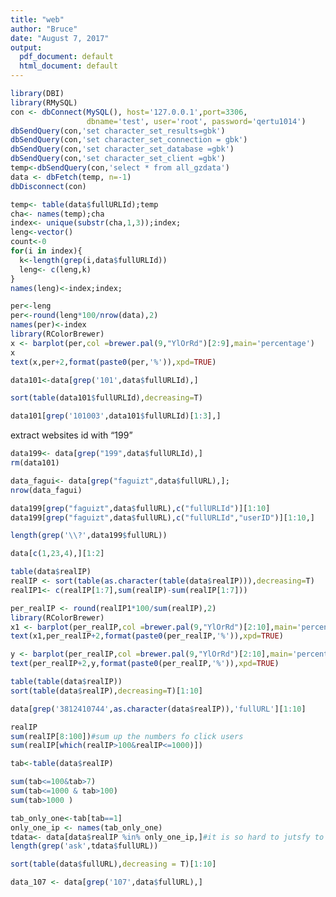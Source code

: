 ```yaml
---
title: "web"
author: "Bruce"
date: "August 7, 2017"
output:
  pdf_document: default
  html_document: default
---
```



```r
library(DBI)
library(RMySQL)
con <- dbConnect(MySQL(), host='127.0.0.1',port=3306,
                 dbname='test', user='root', password='qertu1014')
dbSendQuery(con,'set character_set_results=gbk')
dbSendQuery(con,'set character_set_connection = gbk')
dbSendQuery(con,'set character_set_database =gbk')
dbSendQuery(con,'set character_set_client =gbk')
temp<-dbSendQuery(con,'select * from all_gzdata')
data <- dbFetch(temp, n=-1)
dbDisconnect(con)

```

```r
temp<- table(data$fullURLId);temp
cha<- names(temp);cha
index<- unique(substr(cha,1,3));index;
leng<-vector()
count<-0
for(i in index){
  k<-length(grep(i,data$fullURLId))
  leng<- c(leng,k)
}
names(leng)<-index;index;

```

```r
per<-leng
per<-round(leng*100/nrow(data),2)
names(per)<-index
library(RColorBrewer)
x <- barplot(per,col =brewer.pal(9,"YlOrRd")[2:9],main='percentage')
x
text(x,per+2,format(paste0(per,'%')),xpd=TRUE)
```

```r
data101<-data[grep('101',data$fullURLId),]
```
```r
sort(table(data101$fullURLId),decreasing=T)
```

```r
data101[grep('101003',data101$fullURLId)[1:3],]
```
extract websites id with "199"
```r
data199<- data[grep("199",data$fullURLId),]
rm(data101)
```

```r
data_fagui<- data[grep("faguizt",data$fullURL),];
nrow(data_fagui)
```
```r

data199[grep("faguizt",data$fullURL),c("fullURLId")][1:10]
data199[grep("faguizt",data$fullURL),c("fullURLId","userID")][1:10,]

```
```r
length(grep('\\?',data199$fullURL))
```
```r
data[c(1,23,4),][1:2]
```
```r
table(data$realIP)
realIP <- sort(table(as.character(table(data$realIP))),decreasing=T)
realIP1<- c(realIP[1:7],sum(realIP)-sum(realIP[1:7]))

```

```r
per_realIP <- round(realIP1*100/sum(realIP),2)
library(RColorBrewer)
x1 <- barplot(per_realIP,col =brewer.pal(9,"YlOrRd")[2:10],main='percentage')
text(x1,per_realIP+2,format(paste0(per_realIP,'%')),xpd=TRUE)
```
```r
y <- barplot(per_realIP,col =brewer.pal(9,"YlOrRd")[2:10],main='percentage',horiz=T)
text(per_realIP+2,y,format(paste0(per_realIP,'%')),xpd=TRUE)
```
```r
table(table(data$realIP))
sort(table(data$realIP),decreasing=T)[1:10]
```
```r
data[grep('3812410744',as.character(data$realIP)),'fullURL'][1:10]
```
```r
realIP
sum(realIP[8:100])#sum up the numbers fo click users
sum(realIP[which(realIP>100&realIP<=1000)])
```
```r
tab<-table(data$realIP)

```

```r
sum(tab<=100&tab>7)
sum(tab<=1000 & tab>100)
sum(tab>1000 )
```

```r
tab_only_one<-tab[tab==1]
only_one_ip <- names(tab_only_one)
tdata<- data[data$realIP %in% only_one_ip,]#it is so hard to jutsfy to what to use.
length(grep('ask',tdata$fullURL))
```
```r
sort(table(data$fullURL),decreasing = T)[1:10]
```


```r
data_107 <- data[grep('107',data$fullURL),]
```

